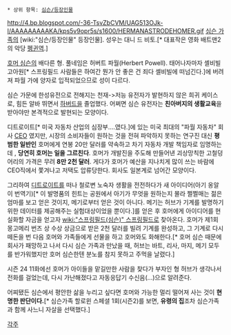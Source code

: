  * 상위 항목: [[심슨/등장인물]]

http://4.bp.blogspot.com/-36-TsvZbCVM/UAG513OJk-I/AAAAAAAAAKA/kps5v9opr5s/s1600/HERMANASTRODEHOMER.gif
[[심슨 가족]]의 [wiki:"심슨/등장인물" 등장인물]. 성우는 대니 드 비토.[* 대표작은 영화 배트맨2의 악당 [[펭귄(DC 코믹스)|펭귄]]역.]

[[호머 심슨]]의 배다른 형. 풀네임은 허버트 파월(Herbert Powell). 태어나자마자 셸비빌 고아원[* 스프링필드 사람들은 하여간 뭔가 안 좋은 건 죄다 셸비빌에 떠넘긴다.]에 버려져 파월 가에 양자로 입적되었으므로 성이 다르다.

심슨 가문에 한성유전으로 전해지는 천재->저능 유전자가 발현하지 않은 희귀 케이스로, 힘든 알바 뛰면서 [[하버드]]을 졸업했다. 어쩌면 심슨 유전자는 '''친아버지의 생활교육'''을 받아야만 본격적으로 발현되는 모양이다.

디트로이트[* 미국 자동차 산업의 심장부....였다.]에 있는 미국 최대의 "파월 자동차" 회사 [[CEO]] 였지만, 시장의 소비자들이 원하는 것을 전혀 파악하지 못하는 연구진 대신 '''평범한 일반인''' 호머에게 연봉 20만 달러를 약속하고 차기 자동차 개발 책임자로 임명하는데 , '''당연히 호머는 일을 그르친다'''. 호머가 개발진을 주도해 만들어낸 괴상망칙한 고철덩어리의 가격은 무려 '''8만 2천 달러'''. 게다가 호머가 예산을 지나치게 많이 쓰는 바람에 CEO직에서 쫓겨나고 저택도 압류당한다. 회사도 일본계로 넘어간 모양이다.

그리하여 [[디트로이트]]를 떠나 철로변 노숙자 생활을 전전하다가 새 아이디어(아기 옹알이 번역기)[* 이 발명품의 힌트는 공원에서 아기가 무엇을 원하는지 몰라 쩔쩔매는 젊은 엄마를 보고 얻은 것이지, 메기로부터 얻은 것이 아니다. 메기는 허브가 기계를 발명하기 위한 데이터를 제공해주는 실험대상이었을 뿐이다.]를 얻은 후 호머에게 아이디어를 현실화할 자금을 얻고자 [[wiki:"스프링필드(심슨)" 스프링필드]]로 찾아온다. 호머가 제1회 몽고메리 번즈 상 수상 상금으로 받은 2천 달러를 빌려 기계를 완성하고, 그 기계로 다시 떼돈을 번 다음 호머와 가족들에게 선물을 하고 호머와도 화해한다.[* 호머 심슨 때문에 회사가 패망하고 나서 다시 심슨 가족과 만났을 때, 허브는 바트, 리사, 마지, 메기 모두를 반가워했지만 호머 심슨한텐 분노를 참지 못하고 주먹을 날렸다.]

시즌 24 11화에선 호머가 아이들을 맡길만한 사람을 찾다가 부자인 형 허브가 생각나서 전화를 걸었는데, 다시 가난해졌다고 자동응답기 수신음(...)으로 알려준다.

어찌됐든 심슨에서 평안한 삶을 누리고 싶다면 호머와 가능한 멀리 떨어져 사는 것이 '''현명한 판단이다.'''[* 심슨가족 할로윈 스페셜 1회(시즌2)를 보면, '''유령의 집'''조차 심슨가족과 함께 사느니 자살을 선택했다.]


[[각주]]
